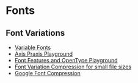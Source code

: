 # Fonts

## Font Variations

- [Variable Fonts](https://v-fonts.com/)
- [Axis Praxis Playground](https://www.axis-praxis.org/specimens/bree)
- [Font Features and OpenType Playground](https://wakamaifondue.com/)
- [Font Variation Compression for small file sizes](https://everythingfonts.com/ttf-to-woff2)
- [Google Font Compression](https://github.com/google/woff2)